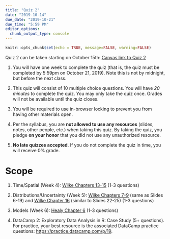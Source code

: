 ```yaml
---
title: "Quiz 2"
date: "2019-10-14"
due_date: "2019-10-21"
due_time: "5:59 PM"
editor_options: 
  chunk_output_type: console
---
```


```r
knitr::opts_chunk$set(echo = TRUE, message=FALSE, warning=FALSE)
```

Quiz 2 can be taken starting on October 15th: [Canvas link to Quiz 2](https://uncc.instructure.com/courses/110218/quizzes/140149)

1. You will have one week to complete the quiz (that is, the quiz must be completed by 5:59pm on October 21, 2019). Note this is not by midnight, but before the next class.

2. This quiz will consist of 10 multiple choice questions. You will have *20 minutes* to complete the quiz. You may only take the quiz once. Grades will not be available until the quiz closes.

3. You will be required to use in-browser locking to prevent you from having other materials open.

4. Per the syllabus, you are **not allowed to use any resources** (slides, notes, other people, etc.) when taking this quiz. By taking the quiz, you pledge **on your honor** that you did not use any unauthorized resource.

5. **No late quizzes accepted**. If you do not complete the quiz in time, you will receive 0% grade.

# Scope

1. Time/Spatial (Week 4): [Wilke Chapters 13-15](https://serialmentor.com/dataviz/time-series.html) (1-3 questions)

2. Distributions/Uncertainty (Week 5): [Wilke Chapters 7-9](https://serialmentor.com/dataviz/histograms-density-plots.html) (same as Slides 6-19) and [Wilke Chapter 16](https://serialmentor.com/dataviz/visualizing-uncertainty.html) (similar to Slides 22-25) (1-3 questions)

3. Models (Week 6): [Healy Chapter 6](http://socviz.co/modeling.html) (1-3 questions)

4. DataCamp 2: Exploratory Data Analysis in R: Case Study (5+ questions). For practice, your best resource is the associated DataCamp practice questions: <https://practice.datacamp.com/p/19>. 

